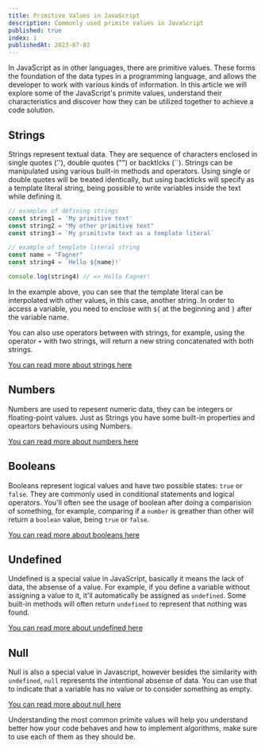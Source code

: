 ```yaml
---
title: Primitive Values in JavaScript
description: Commonly used primite values in JavaScript
published: true
index: 1
publishedAt: 2023-07-03
---
```


In JavaScript as in other languages, there are primitive values. These forms the foundation of the data types in a programming language, and allows the developer to work with various kinds of information. In this article we will explore some of the JavaScript's primite values, understand their characteristics and discover how they can be utilized together to achieve a code solution.

## Strings
Strings represent textual data. They are sequence of characters enclosed in single quotes (''), double quotes ("") or backticks (``). Strings can be manipulated using various built-in methods and operators. Using single or double quotes will be treated identically, but using backticks will specify as a template literal string, being possible to write variables inside the text while defining it.
```js
// examples of defining strings 
const string1 = 'My primitive text'
const string2 = "My other primitive text"
const string3 = `My primitivte text as a template literal`
```
```js
// example of template literal string
const name = "Fagner"
const string4 = `Hello ${name}!`

console.log(string4) // => Hello Fagner!
```
In the example above, you can see that the template literal can be interpolated with other values, in this case, another string. In order to access a variable, you need to enclose with `${` at the beginning and `}` after the variable name.

You can also use operators between with strings, for example, using the operator `+` with two strings, will return a new string concatenated with both strings.

[You can read more about strings here](https://developer.mozilla.org/en-US/docs/Web/JavaScript/Reference/Global_Objects/String)

## Numbers
Numbers are used to repesent numeric data, they can be integers or floating-point values. Just as Strings you have some built-in properties and opeartors behaviours using Numbers.

[You can read more about numbers here](https://developer.mozilla.org/en-US/docs/Web/JavaScript/Reference/Global_Objects/Number)

## Booleans
Booleans represent logical values and have two possible states: `true` or `false`. They are commonly used in conditional statements and logical operators. You'll often see the usage of boolean after doing a comparision of something, for example, comparing if a `number` is greather than other will return a `boolean` value, being `true` or `false`.

[You can read more about booleans here](https://developer.mozilla.org/en-US/docs/Web/JavaScript/Reference/Global_Objects/Boolean)

## Undefined

Undefined is a special value in JavaScript, basically it means the lack of data, the absense of a value. For example, if you define a variable without assigning a value to it, it'll automatically be assigned as `undefined`. Some built-in methods will often return `undefined` to represent that nothing was found.

[You can read more about undefined here](https://developer.mozilla.org/en-US/docs/Web/JavaScript/Reference/Global_Objects/undefined)

## Null

Null is also a special value in Javascript, however besides the similarity with `undefined`, `null` represents the intentional absense of data. You can use that to indicate that a variable has no value or to consider something as empty.

[You can read more about null here](https://developer.mozilla.org/en-US/docs/Web/JavaScript/Reference/Global_Objects/null)

Understanding the most common primite values will help you understand better how your code behaves and how to implement algorithms, make sure to use each of them as they should be.